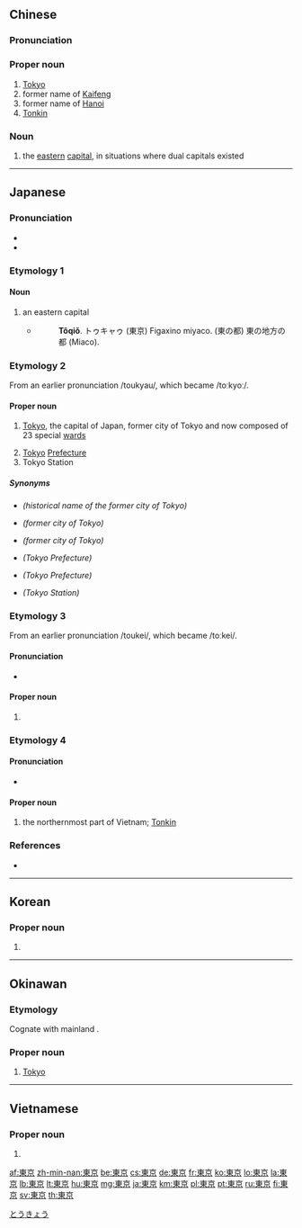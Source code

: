 {{also|东京}}
==Chinese==
{{zh-forms|s=东京}}

===Pronunciation===
{{zh-pron
|m=Dōngjīng
|c=dung1 ging1
|h=pfs=Tûng-kîn
|md=Dĕ̤ng-gĭng
|mn=Tang-kiaⁿ
|w=1ton jin
|cat=pn,n
}}

===Proper noun===
{{zh-proper noun}}

# [[Tokyo]]
# former name of [[Kaifeng]]
# former name of [[Hanoi]]
# [[Tonkin]]

===Noun===
{{zh-noun}}

# {{lb|zh|historical}} the [[eastern]] [[capital]], in situations where dual capitals existed

{{zh-cat|Capital cities}}

----

==Japanese==

===Pronunciation===
* {{ja-pron|とうきょう|y=o|acc=0}}
* {{audio|Ja-Tokyo.ogg|Audio|lang=ja}}

===Etymology 1===
{{ja-kanjitab|とう|きょう|yomi=o}}

====Noun====
{{wikipedia|lang=ja}}
{{ja-noun|とうきょう|hhira=とうきやう}}

# an eastern capital
#* {{RQ:Nippo Jisho|663}}
#*: '''Tôqiǒ'''. トゥキャゥ (東京) Figaxino miyaco. (東の都) 東の地方の都 (Miaco).

===Etymology 2===
From an earlier pronunciation /toukyau/, which became /toːkyoː/.

====Proper noun====
{{ja-pos|とうきょう|proper|hhira=とうきやう}}

# [[Tokyo]], the capital of Japan, former city of Tokyo and now composed of 23 special [[ward]]s
#: {{ja-usex|昨日、'''東京'''は曇りでしたか。|^きのう、'''^とうきょう''' は くもり でした か。|Was it cloudy in '''Tokyo''' yesterday?}}
# [[Tokyo]] [[prefecture|Prefecture]]
# Tokyo Station

=====Synonyms=====
* {{ja-r|江戸|えど}} ''(historical name of the former city of Tokyo)''
* {{lang|ja|23区}} ''(former city of Tokyo)''
* {{lang|ja|東京23区}} ''(former city of Tokyo)''
* {{lang|ja|東京都}} ''(Tokyo Prefecture)''
* {{ja-r|都|と}} ''(Tokyo Prefecture)''
* {{lang|ja|東京駅}} ''(Tokyo Station)''

===Etymology 3===
{{ja-kanjitab|とう|けい|yomi=o}}
From an earlier pronunciation /toukei/, which became /toːkei/.

====Pronunciation====
* {{ja-pron|とうけい|y=o|acc=0}}

====Proper noun====
{{ja-pos|とうけい|proper}}

# {{non-gloss definition|a historical (primarily early to mid [[w:Meiji period|Meiji period]]) reading of the name of the city of [[Tōkyō]]}}

===Etymology 4===
{{ja-kanjitab|yomi=irr|sort=とんきん|とん|きん}}

====Pronunciation====
* {{ja-pron|トンキン|y=o|acc=2}}

====Proper noun====
{{ja-pos|トンキン|proper}}

# the northernmost part of Vietnam; [[w:Tonkin|Tonkin]]

===References===
* {{R:Nippo Jisho}}

[[Category:ja:Capital cities|とうきょう]]

----

==Korean==
{{ko-hanjatab}}

===Proper noun===
{{ko-propn|hangeul=동경}}

# {{hanja form of|동경|alternative name of [[Tokyo]]}}

----

==Okinawan==

===Etymology===
Cognate with mainland {{cog|ja|東京|tr=Tōkyō}}.

===Proper noun===
{{head|ryu|proper noun|hiragana|とーちょー|romaji|tōchō}}

# [[Tokyo]]

----

==Vietnamese==
{{vi-hantutab}}

===Proper noun===
{{vi-hantu}}

# {{han tu form of|Đông Kinh|former name of [[Hanoi]], [[Tonkin]]; [[Tokyo]]}}

[[af:東京]]
[[zh-min-nan:東京]]
[[be:東京]]
[[cs:東京]]
[[de:東京]]
[[fr:東京]]
[[ko:東京]]
[[lo:東京]]
[[la:東京]]
[[lb:東京]]
[[lt:東京]]
[[hu:東京]]
[[mg:東京]]
[[ja:東京]]
[[km:東京]]
[[pl:東京]]
[[pt:東京]]
[[ru:東京]]
[[fi:東京]]
[[sv:東京]]
[[th:東京]]